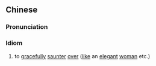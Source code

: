 ==Chinese==
{{zh-forms}}

===Pronunciation===
{{zh-pron
|m=fēn huā fú liǔ
|cat=id
}}

===Idiom===
{{zh-idiom}}

# to [[gracefully]] [[saunter]] [[over]] ([[like]] an [[elegant]] [[woman]] etc.)